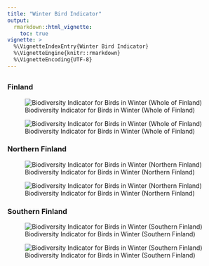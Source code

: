 ```yaml
---
title: "Winter Bird Indicator"
output: 
  rmarkdown::html_vignette:
    toc: true
vignette: >
  %\VignetteIndexEntry{Winter Bird Indicator}
  %\VignetteEngine{knitr::rmarkdown}
  %\VignetteEncoding{UTF-8}
---
```


## {.tabset .tabset-fade .tabset-pills}

### Finland

::: {.pkgdown-release}
![Biodiversity Indicator for Birds in Winter (Whole of Finland)
](https://indicators.laji.fi/svg/wb?fontsize=16&scale=60 "Winter Birds (Whole of Finland)")
:::

::: {.pkgdown-devel}
![Biodiversity Indicator for Birds in Winter (Whole of Finland)
](https://indicators-dev.laji.fi/svg/wb?fontsize=16&scale=60 "Winter Birds (Whole of Finland)")
:::

### Northern Finland

::: {.pkgdown-release}
![Biodiversity Indicator for Birds in Winter (Northern Finland)
](https://indicators.laji.fi/svg/wb?region=north&fontsize=16&scale=60 "Winter Birds (Northern Finland)")
:::

::: {.pkgdown-devel}
![Biodiversity Indicator for Birds in Winter (Northern Finland)
](https://indicators-dev.laji.fi/svg/wb?region=north&fontsize=16&scale=60 "Winter Birds (Northern Finland)")
:::

### Southern Finland

::: {.pkgdown-release}
![Biodiversity Indicator for Birds in Winter (Southern Finland)
](https://indicators.laji.fi/svg/wb?region=south&fontsize=16&scale=60 "Winter Birds (Southern Finland)")
:::

::: {.pkgdown-devel}
![Biodiversity Indicator for Birds in Winter (Southern Finland)
](https://indicators-dev.laji.fi/svg/wb?region=south&fontsize=16&scale=60 "Winter Birds (Southern Finland)")
:::
